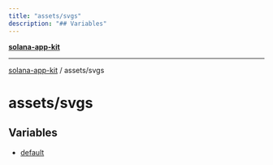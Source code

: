 ```yaml
---
title: "assets/svgs"
description: "## Variables"
---
```


[**solana-app-kit**](../../README.mdx)

***

[solana-app-kit](../../README.mdx) / assets/svgs

# assets/svgs

## Variables

- [default](variables/default.mdx)
